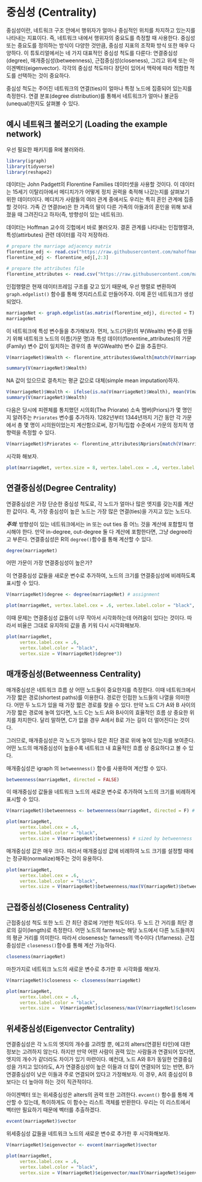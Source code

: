 # 중심성 (Centrality)

중심성이란, 네트워크 구조 안에서 행위자가 얼마나 중심적인 위치를 차지하고 있는지를 나타내는 지표이다. 즉, 네트워크 내에서 행위자의 중요도를 측정할 때 사용한다. 중심성 또는 중요도를 정의하는 방식이 다양한 것만큼, 중심성 지표의 조작화 방식 또한 매우 다양하다. 이 튜토리얼에서는 네 가지 대표적인 중심성 척도를 다룬다: 연결중심성(degree), 매개중심성(betweenness), 근접중심성(closeness), 그리고 위세 또는 아이겐벡터(eigenvector). 각각의 중심성 척도마다 장단이 있어서 맥락에 따라 적합한 척도를 선택하는 것이 중요하다.

중심성 척도는 주어진 네트워크의 연결(ties)이 얼마나 특정 노드에 집중되어 있는지를 측정한다. 연결 분포(degree distribution)를 통해서 네트워크가 얼마나 불균등(unequal)한지도 살펴볼 수 있다. 

## 예시 네트워크 불러오기 (Loading the example network)

우선 필요한 패키지를 R에 불러와라. 

```r

library(igraph)
library(tidyverse)
library(reshape2)

```

데이터는 John Padgett의 Florentine Families 데이터셋을 사용할 것이다. 이 데이터는 15세기 이탈리아에서 메디치가가 어떻게 정치 권력을 축적해 나갔는지를 살펴보기 위한 데이터이다. 메디치가 사람들의 여러 관계 중에서도 우리는 특히 혼인 관계에 집중할 것이다. 가족 간 연결(tie)은 한 가족의 딸이 다른 가족의 아들과의 혼인을 위해 보내졌을 때 그려진다고 하자(즉, 방향성이 있는 네트워크). 

데이터는 Hoffman 교수의 깃헙에서 바로 불러오자. 결혼 관계를 나타내는 인접행렬과, 특성(attirbutes) 관련 데이터를 각각 저장하라. 

```r
# prepare the marriage adjacency matrix
florentine_edj <- read.csv("https://raw.githubusercontent.com/mahoffman/stanford_networks/main/data/florentine_marriage_edgelist.csv")
florentine_edj <- florentine_edj[,2:3]

# prepare the attributes file
florentine_attributes <- read.csv("https://raw.githubusercontent.com/mahoffman/stanford_networks/main/data/florentine_attributes.csv")

```

인접행렬은 현재 데이터프레임 구조를 갖고 있기 때문에, 우선 행렬로 변환하여 `graph.edgelist()` 함수를 통해 엣지리스트로 만들어주자. 이제 혼인 네트워크가 생성되었다. 

```r
marriageNet <- graph.edgelist(as.matrix(florentine_edj), directed = T)
marriageNet
```

이 네트워크에 특성 변수들을 추가해보자. 먼저, 노드(가문)의 부(Wealth) 변수를 만들기 위해 네트워크 노드의 이름(가문 명)과 특성 데이터(florentine_attributes)의 가문(Family) 변수 값이 일치하는 경우의 총 부(GWealth) 변수 값을 추출한다. 

```r
V(marriageNet)$Wealth <- florentine_attributes$Gwealth[match(V(marriageNet)$name, florentine_attributes$Family)]

summary(V(marriageNet)$Wealth)
```

NA 값이 있으므로 결측치는 평균 값으로 대체(simple mean imputation)하자. 

```r
V(marriageNet)$Wealth <- ifelse(is.na(V(marriageNet)$Wealth), mean(V(marriageNet)$Wealth, na.rm = T), V(marriageNet)$Wealth)
summary(V(marriageNet)$Wealth)

```

다음은 당시에 피렌체를 통치했던 시의회(The Priorate) 소속 멤버(Priors)가 몇 명인지 알려주는 `Priorates` 변수를 추가하자. 1282년부터 1344년까지 기간 동안 각 가문에서 총 몇 명이 시의원이었는지 계산함으로써, 장기적/집합 수준에서 가문의 정치적 영향력을 측정할 수 있다. 

```r
V(marriageNet)$Priorates <- florentine_attributes$Npriors[match(V(marriageNet)$name, florentine_attributes$Family)]
```

시각화 해보자. 

```r
plot(marriageNet, vertex.size = 8, vertex.label.cex = .4, vertex.label.color = "black", vertex.color = "tomato", edge.arrow.size = 0.4)
```



## 연결중심성(Degree Centrality)

연결중심성은 가장 단순한 중심성 척도로, 각 노드가 얼마나 많은 엣지를 갖는지를 계산한 값이다. 즉, 가장 중심성이 높은 노드는 가장 많은 연결(ties)을 가지고 있는 노드다. 


***주의***: 방향성이 있는 네트워크에서는 in 또는 out ties 중 어느 것을 계산에 포함할지 명시해야 한다. 만약 in-degree, out-degree 둘 다 계산에 포함한다면, 그냥 degree라고 부른다. 
연결중심성은 R의 `degree()`함수를 통해 계산할 수 있다. 

```r
degree(marriageNet) 
```

어떤 가문이 가장 연결중심성이 높은가?  


이 연결중심성 값들을 새로운 변수로 추가하여, 노드의 크기를 연결중심성에 비례하도록 표시할 수 있다. 

```r
V(marriageNet)$degree <- degree(marriageNet) # assignment

plot(marriageNet, vertex.label.cex = .6, vertex.label.color = "black", vertex.size = V(marriageNet)$degree, vertex.label.cex = .2) # sized by degree
```

이때 문제는 연결중심성 값들이 너무 작아서 시각화하는데 어려움이 있다는 것이다. 따라서 비율은 그대로 유지하되 값을 좀 키워 다시 시각화해보자. 

```r
plot(marriageNet, 
     vertex.label.cex = .6, 
     vertex.label.color = "black", 
     vertex.size = V(marriageNet)$degree*3)
```
 
 
## 매개중심성(Betweenness Centrality)

매개중심성은 네트워크 흐름 상 어떤 노드들이 중요한지를 측정한다. 이때 네트워크에서 가장 짧은 경로(shortest paths)를 이용한다. 경로란 인접한 노드들의 나열을 의미한다. 어떤 두 노드가 있을 때 가장 짧은 경로를 찾을 수 있다. 만약 노드 C가 A와 B 사이의 가장 짧은 경로에 놓여 있다면, 노드 C는 노드 A와 B사이의 효율적인 흐름 상 중요한 위치를 차지한다. 달리 말하면, C가 없을 경우 A에서 B로 가는 길이 더 멀어진다는 것이다. 

그러므로, 매개중심성은 각 노드가 얼마나 많은 최단 경로 위에 놓여 있는지를 보여준다. 어떤 노드의 매개중심성이 높을수록 네트워크 내 효율적인 흐름 상 중요하다고 볼 수 있다. 

매개중심성은 igraph 의 `betweenness()` 함수를 사용하여 계산할 수 있다. 

```r
betweenness(marriageNet, directed = FALSE)
```


이 매개중심성 값들을 네트워크 노드의 새로운 변수로 추가하여 노드의 크기를 비례하게 표시할 수 있다. 

```r
V(marriageNet)$betweenness <- betweenness(marriageNet, directed = F) # assignment

plot(marriageNet, 
     vertex.label.cex = .6, 
     vertex.label.color = "black", 
     vertex.size = V(marriageNet)$betweenness) # sized by betweenness
```

매개중심성 값은 매우 크다. 따라서 매개중심성 값에 비례하여 노드 크기를 설정할 때에는 정규화(normalize)해주는 것이 유용하다. 

```r
plot(marriageNet,
     vertex.label.cex = .6, 
     vertex.label.color = "black", 
     vertex.size = V(marriageNet)$betweenness/max(V(marriageNet)$betweenness) * 20)
```


## 근접중심성(Closeness Centrality)

근접중심성 척도 또한 노드 간 최단 경로에 기반한 척도이다. 두 노드 간 거리를 최단 경로의 길이(length)로 측정한다. 어떤 노드의 farness는 해당 노드에서 다른 노드들까지의 평균 거리를 의미한다. 따라서 closeness는 farness의 역수이다 (1/farness). 근접중심성은 `closeness()`함수를 통해 계산 가능하다. 

```r
closeness(marriageNet)
```

마찬가지로 네트워크 노드의 새로운 변수로 추가한 후 시각화를 해보자. 
```r
V(marriageNet)$closeness <- closeness(marriageNet)
```


```r
plot(marriageNet,
     vertex.label.cex = .6, 
     vertex.label.color = "black", 
     vertex.size =  V(marriageNet)$closeness/max(V(marriageNet)$closeness) * 20)
```


## 위세중심성(Eigenvector Centrality)

연결중심성은 각 노드의 엣지의 개수를 고려할 뿐, 에고의 alters(연결된 타인)에 대한 정보는 고려하지 않는다. 하지만 만약 어떤 사람이 권력 있는 사람들과 연결되어 있다면, 엣지의 개수가 같더라도 차이가 있기 마련이다. 예컨대, 노드 A와 B가 동일한 연결중심성을 가지고 있더라도, A가 연결중심성이 높은 이들과 더 많이 연결되어 있는 반면, B가 연결중심성이 낮은 이들과 주로 연결되어 있다고 가정해보자. 이 경우, A의 중심성이 B보다는 더 높아야 하는 것이 직관적이다. 

아이겐벡터 또는 위세중심성은 alters의 권력 또한 고려한다. `evcent()` 함수를 통해 계산할 수 있는데, 특이하게도 이 함수는 리스트 객체를 반환한다. 우리는 이 리스트에서 벡터만 필요하기 때문에 벡터를 추출하겠다. 

```r
evcent(marriageNet)$vector
```

위세중심성 값들을 네트워크 노드의 새로운 변수로 추가한 후 시각화해보자. 

```r
V(marriageNet)$eigenvector <- evcent(marriageNet)$vector

plot(marriageNet,
     vertex.label.cex = .6, 
     vertex.label.color = "black", 
     vertex.size = V(marriageNet)$eigenvector/max(V(marriageNet)$eigenvector) * 20)
```

